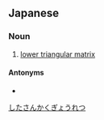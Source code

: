 ==Japanese==
{{ja-kanjitab|した|さん|かく|ぎょう|れつ}}

===Noun===
{{ja-noun|した さんかく ぎょうれつ}}

# {{lb|ja|linear algebra}} [[lower triangular matrix]]

====Antonyms====
* {{l|ja|上三角行列}}

[[Category:ja:Linear algebra|したさんかくぎょうれつ]]